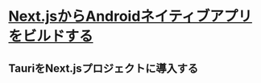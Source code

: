 # [Next.jsからAndroidネイティブアプリをビルドする](https://hackmd.io/@lucasfernog/BkHI4e18j)
## TauriをNext.jsプロジェクトに導入する